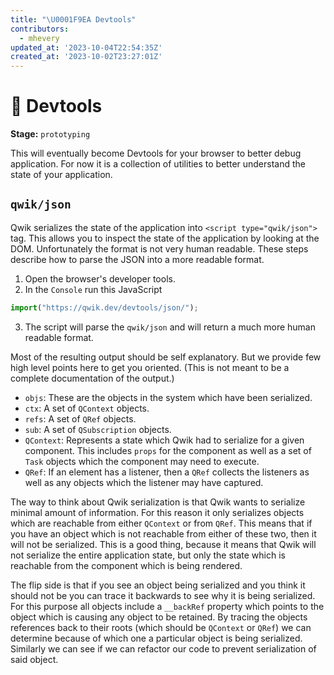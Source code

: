 ```yaml
---
title: "\U0001F9EA Devtools"
contributors:
  - mhevery
updated_at: '2023-10-04T22:54:35Z'
created_at: '2023-10-02T23:27:01Z'
---
```


# 🧪 Devtools

**Stage:** `prototyping`

This will eventually become Devtools for your browser to better debug application. For now it is a collection of utilities to better understand the state of your application.

## `qwik/json`

Qwik serializes the state of the application into `<script type="qwik/json">` tag. This allows you to inspect the state of the application by looking at the DOM. Unfortunately the format is not very human readable. These steps describe how to parse the JSON into a more readable format.

1. Open the browser's developer tools.
2. In the `Console` run this JavaScript

```javascript
import("https://qwik.dev/devtools/json/");
```

3. The script will parse the `qwik/json` and will return a much more human readable format.

Most of the resulting output should be self explanatory. But we provide few high level points here to get you oriented. (This is not meant to be a complete documentation of the output.)

- `objs`: These are the objects in the system which have been serialized.
- `ctx`: A set of `QContext` objects.
- `refs`: A set of `QRef` objects.
- `sub`: A set of `QSubscription` objects.
- `QContext`: Represents a state which Qwik had to serialize for a given component. This includes `props` for the component as well as a set of `Task` objects which the component may need to execute.
- `QRef`: If an element has a listener, then a `QRef` collects the listeners as well as any objects which the listener may have captured.

The way to think about Qwik serialization is that Qwik wants to serialize minimal amount of information. For this reason it only serializes objects which are reachable from either `QContext` or from `QRef`. This means that if you have an object which is not reachable from either of these two, then it will not be serialized. This is a good thing, because it means that Qwik will not serialize the entire application state, but only the state which is reachable from the component which is being rendered.

The flip side is that if you see an object being serialized and you think it should not be you can trace it backwards to see why it is being serialized. For this purpose all objects include a `__backRef` property which points to the object which is causing any object to be retained. By tracing the objects references back to their roots (which should be `QContext` or `QRef`) we can determine because of which one a particular object is being serialized. Similarly we can see if we can refactor our code to prevent serialization of said object.
